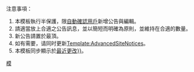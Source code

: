 <noinclude>{{template doc page viewed directly}}</noinclude><!-- 在本行下編輯模板說明 -->
{{lua|Module:Bulletin}}
{{Used in system|[[MediaWiki:Recentchangestext]]}}
{{Template:Editnotices/Page/Template:Bulletin}}

; 注意事項：
# 本模板執行半保護，限[[Wikipedia:用户权限级别#自動確認用戶|自動確認用戶]]新增公告與編輯。
# 請適當放上合適之公告訊息，並以簡短而明確為原則，並維持在合適的數量。
# 新公告請置於最頂。
# 如有需要，请同时更新[[Template:AdvancedSiteNotices]]。
# 本模板同步顯示於[[{{special|最近更改}}]]。
<includeonly>
<!-- 本行下加入模板的分類 -->
[[Category:辅助模板|{{PAGENAME}}]]
[[Category:公告栏|模]]
</includeonly>